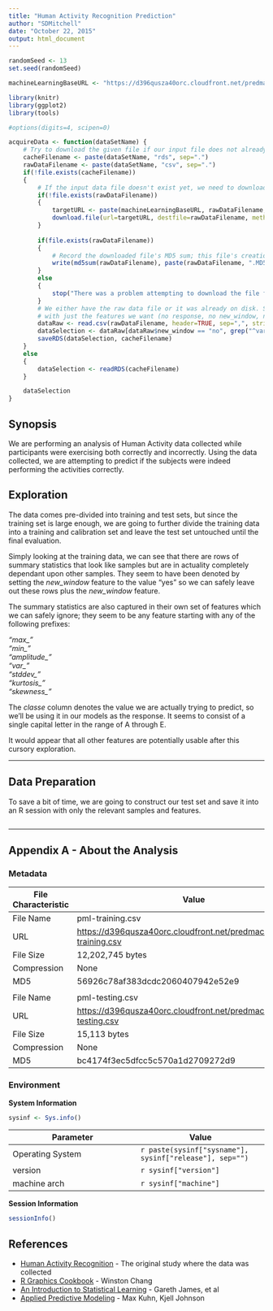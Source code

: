 ```yaml
---
title: "Human Activity Recognition Prediction"
author: "SDMitchell"
date: "October 22, 2015"
output: html_document
---
```

  
```r
randomSeed <- 13
set.seed(randomSeed)

machineLearningBaseURL <- "https://d396qusza40orc.cloudfront.net/predmachlearn"
```

```r
library(knitr)
library(ggplot2)
library(tools)

#options(digits=4, scipen=0)
```
  
```r
acquireData <- function(dataSetName) {
	# Try to download the given file if our input file does not already exist
	cacheFilename <- paste(dataSetName, "rds", sep=".")
	rawDataFilename <- paste(dataSetName, "csv", sep=".")
	if(!file.exists(cacheFilename))
	{
		# If the input data file doesn't exist yet, we need to download it
		if(!file.exists(rawDataFilename))
		{
			targetURL <- paste(machineLearningBaseURL, rawDataFilename, sep="/")
			download.file(url=targetURL, destfile=rawDataFilename, method="auto", mode="wb")
		}
	
		if(file.exists(rawDataFilename))
		{
			# Record the downloaded file's MD5 sum; this file's creation date can serve as the downloaded date
			write(md5sum(rawDataFilename), paste(rawDataFilename, ".MD5", sep=""))
		}
		else
		{
			stop("There was a problem attempting to download the file from the given URL")
		}
		# We either have the raw data file or it was already on disk. So here we are going to create an abbreviated data set
		# with just the features we want (no response, no new_window, no summary columns).
		dataRaw <- read.csv(rawDataFilename, header=TRUE, sep=",", stringsAsFactors=FALSE, na.strings="NA")
		dataSelection <- dataRaw[dataRaw$new_window == "no", grep("^var_|^avg|^max|^min|^amplitude|^stddev|^kurtosis|^skewness|classe|new_window", colnames(dataRaw), invert=TRUE)]
		saveRDS(dataSelection, cacheFilename)
	}
	else
	{
		dataSelection <- readRDS(cacheFilename)
	}

	dataSelection
}
```

## Synopsis
We are performing an analysis of Human Activity data collected while participants were exercising both correctly and incorrectly. Using the data collected, we are attempting to predict if the subjects were indeed performing the activities correctly.

## Exploration
The data comes pre-divided into training and test sets, but since the training set is large enough, we are going to further divide the training data into a training and calibration set and leave the test set untouched until the final evaluation.
  
Simply looking at the training data, we can see that there are rows of summary statistics that look like samples but are in actuality completely dependant upon other samples. They seem to have been denoted by setting the *new_window* feature to the value "yes" so we can safely leave out these rows plus the *new_window* feature.
  
The summary statistics are also captured in their own set of features which we can safely ignore; they seem to be any feature starting with any of the following prefixes:
  
*"max_"*  
*"min_"*  
*"amplitude_"*  
*"var_"*  
*"stddev_"*  
*"kurtosis_"*  
*"skewness_"*  
  
The *classe* column denotes the value we are actually trying to predict, so we'll be using it in our models as the response. It seems to consist of a single capital letter in the range of A through E.
  
It would appear that all other features are potentially usable after this cursory exploration.
  
***
  
## Data Preparation
To save a bit of time, we are going to construct our test set and save it into an R session with only the relevant samples and features.
```r

```
  
***
  
## Appendix A - About the Analysis
  
### Metadata
File Characteristic | Value
----------------- | -------
File Name | pml-training.csv
URL | [https://d396qusza40orc.cloudfront.net/predmachlearn/pml-training.csv](https://d396qusza40orc.cloudfront.net/predmachlearn/pml-training.csv)
File Size | 12,202,745 bytes
Compression | None
MD5 | 56926c78af383dcdc2060407942e52e9
 | 
File Name | pml-testing.csv
URL | [https://d396qusza40orc.cloudfront.net/predmachlearn/pml-testing.csv](https://d396qusza40orc.cloudfront.net/predmachlearn/pml-testing.csv)
File Size | 15,113 bytes
Compression | None
MD5 | bc4174f3ec5dfcc5c570a1d2709272d9

### Environment
**System Information**
```r
sysinf <- Sys.info()
```
Parameter | Value
-------- | --------
Operating System | `r paste(sysinf["sysname"], sysinf["release"], sep="")`
version | `r sysinf["version"]`
machine arch | `r sysinf["machine"]`

**Session Information**
```r
sessionInfo()
```
  
## References
* [Human Activity Recognition](http://groupware.les.inf.puc-rio.br/har) - The original study where the data was collected
* [R Graphics Cookbook](http://shop.oreilly.com/product/0636920023135.do) - Winston Chang
* [An Introduction to Statistical Learning](http://www-bcf.usc.edu/~gareth/ISL/) - Gareth James, et al
* [Applied Predictive Modeling](http://appliedpredictivemodeling.com/) - Max Kuhn, Kjell Johnson

  
